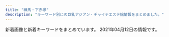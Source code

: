 ```yaml
---
title: "練馬・下赤塚"
description: "キーワード別にの巨乳アジアン・チャイナエステ嬢情報をまとめました。"
---
```


新着画像と新着キーワードをまとめています。
2021年04月12日の情報です。

<DmmAffiliateIns />
<KeywordTable
  shops={
    [
    {
        "url": "http://www.hi-msg.com/dansin/",
        "img_links": [
            "http://www.hi-msg.com/dansin/images/p-8.jpg",
            "http://www.hi-msg.com/dansin/images/p-7.jpg",
            "http://www.hi-msg.com/dansin/images/p-9-1.jpg",
            "http://www.hi-msg.com/dansin/images/p-6-1.jpg",
            "http://www.hi-msg.com/dansin/images/p-5-1.jpg",
            "http://www.hi-msg.com/dansin/images/s_info.jpg",
            "http://www.hi-msg.com/dansin/images/p-2.jpg",
            "http://www.hi-msg.com/dansin/images/s_pick.jpg",
            "http://www.hi-msg.com/dansin/images/p-5.jpg",
            "http://www.hi-msg.com/dansin/images/mobile.jpg",
            "http://www.hi-msg.com/dansin/images/top.jpg",
            "http://www.hi-msg.com/dansin/images/p-6.jpg",
            "http://www.hi-msg.com/dansin/images/s_face.jpg",
            "http://www.hi-msg.com/dansin/images/p-2-1.jpg",
            "http://www.hi-msg.com/dansin/images/s_news.jpg",
            "http://www.hi-msg.com/dansin/images/1.jpg",
            "http://www.hi-msg.com/dansin/images/end1.jpg",
            "http://www.hi-msg.com/dansin/images/top1.jpg",
            "http://www.hi-msg.com/dansin/images/p-9.jpg",
            "http://www.hi-msg.com/dansin/images/nav.jpg"
        ],
        "keywords": {},
        "station": "\u3068\u304d\u308f\u53f0\u99c5\u5357\u53e3",
        "name": "\u6696\u5fc3"
    },
    {
        "img_links": [],
        "station": "\u7df4\u99ac\u99c5\u897f\u53e3",
        "keywords": {},
        "name": "\u3064\u307c\u307f",
        "url": "https://salasa.tokyo/"
    },
    {
        "station": "\u7df4\u99ac\u99c5\u897f\u53e3",
        "url": "http://www.bishoujo.relaxmens.com/",
        "keywords": {},
        "name": "\u7f8e\u5c11\u5973\u5b66\u5712",
        "img_links": [
            "http://www.bishoujo.relaxmens.com/images/osusume01.png",
            "http://www.bishoujo.relaxmens.com/files/007.jpg",
            "http://www.bishoujo.relaxmens.com/images/nav-002.png",
            "http://www.bishoujo.relaxmens.com/images/nav-003.png",
            "http://www.bishoujo.relaxmens.com/files/004.jpg",
            "http://www.bishoujo.relaxmens.com/images/nav-005.png",
            "http://www.bishoujo.relaxmens.com/images/nav-006.png",
            "http://www.bishoujo.relaxmens.com/photo_news/upimg/69006605d742b90036_0.jpg",
            "http://www.bishoujo.relaxmens.com/photo_news/upimg/69006605d742b90036_2.jpg",
            "http://www.bishoujo.relaxmens.com/images/top003.png",
            "http://www.bishoujo.relaxmens.com/files/008.jpg",
            "http://www.bishoujo.relaxmens.com/files/006.jpg",
            "http://www.bishoujo.relaxmens.com/images/top01.png",
            "http://www.bishoujo.relaxmens.com/images/nav-004.png",
            "http://www.bishoujo.relaxmens.com/photo_news/upimg/69006605d742b90036_1.jpg",
            "http://www.bishoujo.relaxmens.com/images/nav-001.png",
            "http://www.bishoujo.relaxmens.com/images/tel.png",
            "http://www.bishoujo.relaxmens.com/images/top02-left.png"
        ]
    },
    {
        "img_links": [],
        "name": "\u59eb",
        "keywords": {},
        "station": "\u6210\u5897\u99c5",
        "url": "http://anzu.abnavi.info/"
    },
    {
        "name": "\u6e29",
        "url": "http://tenpo2.iest.info/",
        "img_links": [],
        "keywords": {},
        "station": "\u4e0a\u677f\u6a4b\u99c5\u5317\u53e3"
    },
    {
        "url": "http://www.seoul.esjp.info/",
        "name": "\u7652\u3057\u306e\u90e8\u5c4b",
        "station": "\u7df4\u99ac\u99c5\u897f\u53e3",
        "img_links": [
            "http://www.seoul.esjp.info/files/004.jpg",
            "http://www.seoul.esjp.info/files/008.jpg",
            "http://www.seoul.esjp.info/img/nav-004.png",
            "http://www.seoul.esjp.info/img/head.png",
            "http://www.seoul.esjp.info/files/006.jpg",
            "http://www.seoul.esjp.info/files/015.jpg",
            "http://www.seoul.esjp.info/img/change-004.png",
            "http://www.seoul.esjp.info/img/main-top03.png",
            "http://www.seoul.esjp.info/img/nav-002.png",
            "http://www.seoul.esjp.info/img/change-001.png",
            "http://www.seoul.esjp.info/files/010.jpg",
            "http://www.seoul.esjp.info/img/change-002.png",
            "http://www.seoul.esjp.info/img/nav-003.png",
            "http://www.seoul.esjp.info/files/012.jpg",
            "http://www.seoul.esjp.info/files/007.jpg",
            "http://www.seoul.esjp.info/img/nav-005.png",
            "http://www.seoul.esjp.info/img/nav-001.png",
            "http://www.seoul.esjp.info/img/change-006.png",
            "http://www.seoul.esjp.info/img/main-top01.png",
            "http://www.seoul.esjp.info/files/003.jpg",
            "http://www.seoul.esjp.info/img/foot.png",
            "http://www.seoul.esjp.info/img/recuit.png",
            "http://www.seoul.esjp.info/files/011.jpg",
            "http://www.seoul.esjp.info/files/013.jpg",
            "http://www.seoul.esjp.info/img/change-005.png",
            "http://www.seoul.esjp.info/img/change-003.png",
            "http://www.seoul.esjp.info/files/001.jpg",
            "http://www.seoul.esjp.info/img/nav-006.png",
            "http://www.seoul.esjp.info/files/005.jpg"
        ],
        "keywords": {
            "86": 3,
            "87": 1,
            "D": 4
        }
    },
    {
        "name": "\u61a9",
        "url": "http://c-ikoi.work/",
        "keywords": {},
        "img_links": [
            "http://c-ikoi.work/images/4.jpg",
            "http://c-ikoi.work/images/int3.png",
            "http://c-ikoi.work/images/1.jpg",
            "http://c-ikoi.work/images/int1.png",
            "http://c-ikoi.work/img/yuki1.jpg",
            "http://c-ikoi.work/images/mobile.jpg",
            "http://c-ikoi.work/images/3.jpg",
            "http://c-ikoi.work/img/aoi1.jpg",
            "http://c-ikoi.work/img/moe1.jpg",
            "http://c-ikoi.work/images/news.jpg",
            "http://c-ikoi.work/images/concept.jpg",
            "http://c-ikoi.work/img/rina1.jpg",
            "http://c-ikoi.work/images/line.png",
            "http://c-ikoi.work/images/rec1.png",
            "http://c-ikoi.work/images/int2.png",
            "http://c-ikoi.work/images/interior_t.jpg",
            "http://c-ikoi.work/images/sys1.jpg",
            "http://c-ikoi.work/images/tel.jpg",
            "http://c-ikoi.work/images/sys2.jpg",
            "http://c-ikoi.work/images/2.jpg",
            "http://c-ikoi.work/images/head.jpg",
            "http://c-ikoi.work/images/rec2.png",
            "http://c-ikoi.work/images/sys3.png",
            "http://c-ikoi.work/images/staff_t.jpg"
        ],
        "station": "\u5927\u5c71\u99c5\u5357\u53e3"
    },
    {
        "station": "\u6210\u5897\u99c5\u5357\u53e3",
        "img_links": [
            "http://oasis.akasuri.xyz/images/c-photo.png",
            "http://oasis.akasuri.xyz/images/bar-staff.png",
            "http://oasis.akasuri.xyz/images/b-tel.png",
            "http://oasis.akasuri.xyz/images/fotter.png",
            "http://oasis.akasuri.xyz/images/c-top.png",
            "http://oasis.akasuri.xyz/staff/s2.jpg",
            "http://oasis.akasuri.xyz/staff/s1.jpg",
            "http://oasis.akasuri.xyz/images/c-staff.png",
            "http://oasis.akasuri.xyz/staff/s3.jpg",
            "http://oasis.akasuri.xyz/images/bar-photo.png"
        ],
        "keywords": {},
        "name": "\u30aa\u30a2\u30b7\u30b9",
        "url": "http://oasis.akasuri.xyz/"
    },
    {
        "img_links": [],
        "station": "\u6210\u5897\u99c5",
        "keywords": {},
        "url": "http://evergrace.tyo.cm/",
        "name": "\u30b8\u30e3\u30b9\u30df\u30f3"
    },
    {
        "name": "\u8776",
        "keywords": {},
        "station": "\u4e0a\u677f\u6a4b\u99c5\u5317\u53e3",
        "img_links": [
            "http://www.relaxes.info/images/ttl_qj.png",
            "http://www.relaxes.info/up/uploads/2017071800271212.jpg",
            "http://www.relaxes.info/images/ttl_staff.png",
            "http://www.relaxes.info/images/t1.png",
            "http://www.relaxes.info/images/rec.png",
            "http://www.relaxes.info/images/s1.png",
            "http://www.relaxes.info/images/price.jpg",
            "http://www.relaxes.info/images/t2.png",
            "http://www.relaxes.info/images/ttl_price.png",
            "http://www.relaxes.info/images/header_bg.png",
            "http://www.relaxes.info/up/uploads/20180315212810me.jpg",
            "http://www.relaxes.info/images/info.jpg",
            "http://www.relaxes.info/up/uploads/20210313172020j.jpg"
        ],
        "url": "http://www.relaxes.info/"
    },
    {
        "name": "\u30b9\u30a6\u30a3\u30fc\u30c8",
        "url": "http://www.es-yas.click/",
        "img_links": [
            "http://www.es-yas.click/images/sirase.jpg",
            "http://www.es-yas.click/images/sys1.png",
            "http://www.es-yas.click/images/mobile.jpg",
            "http://www.es-yas.click/images/head.jpg",
            "http://www.es-yas.click/img/sayuri1.jpg",
            "http://www.es-yas.click/images/info.png",
            "http://www.es-yas.click/images/s1.png",
            "http://www.es-yas.click/img/mari1.jpg",
            "http://www.es-yas.click/images/tel.jpg",
            "http://www.es-yas.click/images/interior_t.jpg",
            "http://www.es-yas.click/images/sys2.png",
            "http://www.es-yas.click/images/news.jpg",
            "http://www.es-yas.click/images/2.jpg",
            "http://www.es-yas.click/images/newface.png",
            "http://www.es-yas.click/images/int2.png",
            "http://www.es-yas.click/images/int1.png",
            "http://www.es-yas.click/images/1.jpg",
            "http://www.es-yas.click/images/3.jpg",
            "http://www.es-yas.click/img/riri1.jpg",
            "http://www.es-yas.click/images/staff_t.jpg",
            "http://www.es-yas.click/images/ac1.png"
        ],
        "keywords": {},
        "station": "\u4e2d\u6751\u6a4b\u99c5\u5357\u53e3"
    },
    {
        "station": "\u6210\u5897\u99c54\u756a\u51fa\u53e3",
        "url": "http://www.akai-hana.esjp.info/",
        "name": "\u8d64\u3044\u82b1",
        "img_links": [
            "http://www.akai-hana.esjp.info/img/info.jpg",
            "http://www.akai-hana.esjp.info/img/info/r3.jpg",
            "http://www.akai-hana.esjp.info/img/goback.jpg",
            "http://www.akai-hana.esjp.info/img/info/r9.jpg",
            "http://www.akai-hana.esjp.info/img/info/r2.jpg",
            "http://www.akai-hana.esjp.info/files/004.jpg",
            "http://www.akai-hana.esjp.info/files/003.jpg",
            "http://www.akai-hana.esjp.info/img/slider/1.jpg",
            "http://www.akai-hana.esjp.info/img/ttl_info.png",
            "http://www.akai-hana.esjp.info/files/006.jpg",
            "http://www.akai-hana.esjp.info/files/001.jpg",
            "http://www.akai-hana.esjp.info/img/ttl_news.png",
            "http://www.akai-hana.esjp.info/img/info/r6.jpg",
            "http://www.akai-hana.esjp.info/img/imasia_7981159_M.jpg",
            "http://www.akai-hana.esjp.info/img/btn_side_mobile.jpg",
            "http://www.akai-hana.esjp.info/img/tel.png",
            "http://www.akai-hana.esjp.info/img/pixta_5216568_M.jpg",
            "http://www.akai-hana.esjp.info/img/info/r5.jpg",
            "http://www.akai-hana.esjp.info/img/info/r4.jpg",
            "http://www.akai-hana.esjp.info/img/pickup.jpg",
            "http://www.akai-hana.esjp.info/files/002.jpg",
            "http://www.akai-hana.esjp.info/img/slider/2.jpg",
            "http://www.akai-hana.esjp.info/img/btn_blog.jpg",
            "http://www.akai-hana.esjp.info/img/info/r1.jpg",
            "http://www.akai-hana.esjp.info/img/info/r7.jpg",
            "http://www.akai-hana.esjp.info/img/pixta_5458114_M.jpg",
            "http://www.akai-hana.esjp.info/files/005.jpg",
            "http://www.akai-hana.esjp.info/files/007.jpg",
            "http://www.akai-hana.esjp.info/img/info/r8.jpg"
        ],
        "keywords": {
            "85": 2,
            "82": 2,
            "D": 10,
            "88": 4,
            "C": 19,
            "87": 6
        }
    },
    {
        "keywords": {},
        "url": "http://es-nerima.biz/",
        "station": "\u7df4\u99ac\u99c5\u5317\u53e3",
        "name": "\u3046\u3089\u3089",
        "img_links": [
            "http://es-nerima.biz/wp-content/themes/template-salon2/images/gallery1.jpg",
            "http://es-nerima.biz/wp-content/uploads/2016/10/g5.jpg",
            "http://es-nerima.biz/wp-content/uploads/2016/10/gallery8.jpg",
            "http://es-nerima.biz/wp-content/uploads/2016/10/gallery6.jpg",
            "http://es-nerima.biz/wp-content/uploads/2016/10/mika-250x330.jpg",
            "http://es-nerima.biz/wp-content/themes/template-salon2/images/gallery2.jpg",
            "http://es-nerima.biz/wp-content/themes/template-salon2/images/newface-ttl.png",
            "http://es-nerima.biz/wp-content/themes/template-salon2/images/gallery3.jpg",
            "http://es-nerima.biz/wp-content/themes/template-salon2/images/pickup-ttl.png",
            "http://es-nerima.biz/wp-content/themes/template-salon2/images/gallery-ttl.png",
            "http://es-nerima.biz/wp-content/uploads/2016/10/g1-250x330.jpg",
            "http://es-nerima.biz/wp-content/uploads/2016/10/eri.jpg",
            "http://es-nerima.biz/wp-content/uploads/2016/10/mika.jpg",
            "http://es-nerima.biz/wp-content/uploads/2016/10/g1.jpg",
            "http://es-nerima.biz/wp-content/themes/template-salon2/images/gallery4.jpg",
            "http://es-nerima.biz/wp-content/uploads/2016/10/gallery7.jpg",
            "http://es-nerima.biz/wp-content/themes/template-salon2/images/camp-bnr.jpg",
            "http://es-nerima.biz/wp-content/uploads/2016/10/gallery2.jpg",
            "http://es-nerima.biz/wp-content/themes/template-salon2/images/massage-de_88_31.jpg",
            "http://es-nerima.biz/wp-content/uploads/2016/10/g6.jpg",
            "http://es-nerima.biz/wp-content/uploads/2016/10/gallery8-600x600.jpg",
            "http://es-nerima.biz/wp-content/uploads/2016/10/g4-250x330.jpg",
            "http://es-nerima.biz/wp-content/uploads/2016/10/g6-250x330.jpg",
            "http://es-nerima.biz/wp-content/uploads/2016/10/g5-250x330.jpg",
            "http://es-nerima.biz/wp-content/uploads/2016/10/eri-250x330.jpg",
            "http://es-nerima.biz/wp-content/uploads/2016/10/gallery1.jpg",
            "http://es-nerima.biz/wp-content/uploads/2016/10/gallery3.jpg",
            "http://es-nerima.biz/wp-content/uploads/2016/10/gallery5.jpg",
            "http://es-nerima.biz/wp-content/uploads/2016/10/girl-1.jpg",
            "http://cdn.dino-es.com/images/logo/88x31DinoEs.png",
            "http://es-nerima.biz/wp-content/themes/template-salon2/images/tel.png",
            "http://es-nerima.biz/wp-content/uploads/2016/10/g3-250x330.jpg",
            "http://es-nerima.biz/wp-content/uploads/2016/10/g3.jpg",
            "http://es-nerima.biz/wp-content/themes/template-salon2/images/slider1.jpg",
            "http://es-nerima.biz/wp-content/themes/template-salon2/images/pickup-frame.png",
            "http://es-nerima.biz/wp-content/uploads/2016/10/camp-bnr.jpg",
            "http://es-nerima.biz/wp-content/uploads/2016/10/girl-1-250x330.jpg",
            "http://es-nerima.biz/wp-content/themes/template-salon2/images/magazine.jpg",
            "http://es-nerima.biz/wp-content/themes/template-salon2/images/news-ttl.png"
        ]
    },
    {
        "url": "http://binrou.net/",
        "station": "\u7df4\u99ac\u99c5\u897f\u53e3",
        "keywords": {
            "E": 6,
            "D": 2,
            "C": 17,
            "F": 1,
            "89": 1,
            "88": 1,
            "86": 4,
            "87": 4
        },
        "img_links": [
            "http://binrou.net/img/fla.jpg",
            "http://binrou.net/i/img/sta115.jpg",
            "http://binrou.net/img/st116.jpg",
            "http://binrou.net/img/st111.jpg",
            "http://binrou.net/img/sta109.jpg",
            "http://binrou.net/img/st118.jpg",
            "http://binrou.net/i/img/sta88.jpg",
            "http://binrou.net/i/img/sta112.jpg",
            "http://binrou.net/img/mo.png",
            "http://binrou.net/img/s119.jpg",
            "http://binrou.net/i/img/r4.jpg",
            "http://binrou.net/img/st117.jpg",
            "http://binrou.net/i/img/sta109.jpg",
            "http://binrou.net/i/img/sta98.jpg",
            "http://binrou.net/i/img/sta104.jpg",
            "http://binrou.net/img/st115.jpg",
            "http://binrou.net/img/acc.jpg",
            "http://binrou.net/img/pickup20.jpg",
            "http://binrou.net/img/s114.jpg",
            "http://binrou.net/img/sta111.jpg",
            "http://binrou.net/i/img/st118.jpg",
            "http://binrou.net/img/s111.jpg",
            "http://binrou.net/i/img/sta119.jpg",
            "http://binrou.net/i/img/sta100.jpg",
            "http://binrou.net/img/sta114.jpg",
            "http://binrou.net/i/img/sta89.jpg",
            "http://binrou.net/img/sta117.jpg",
            "http://binrou.net/i/img/acc.jpg",
            "http://binrou.net/i/img/sta97.jpg",
            "http://binrou.net/img/st109.jpg",
            "http://binrou.net/i/img/sta92.jpg",
            "http://binrou.net/i/img/r2.jpg",
            "http://binrou.net/img/sta118.jpg",
            "http://binrou.net/i/img/sta111.jpg",
            "http://binrou.net/i/img/sta94.jpg",
            "http://binrou.net/img/s118.jpg",
            "http://binrou.net/img/s117.jpg",
            "http://binrou.net/i/img/sta116.jpg",
            "http://binrou.net/img/s115.jpg",
            "http://binrou.net/i/img/r1.jpg",
            "http://binrou.net/i/img/sta114.jpg",
            "http://binrou.net/i/img/sta117.jpg",
            "http://binrou.net/img/s116.jpg",
            "http://binrou.net/i/img/sta105.jpg",
            "http://binrou.net/i/img/sta108.jpg",
            "http://binrou.net/img/st114.jpg",
            "http://binrou.net/img/botton.jpg",
            "http://binrou.net/img/sta116.jpg",
            "http://binrou.net/img/sta115.jpg",
            "http://binrou.net/img/st112.jpg",
            "http://binrou.net/img/s112.jpg",
            "http://binrou.net/i/img/sta80.jpg",
            "http://binrou.net/img/sta112.jpg",
            "http://binrou.net/img/st119.jpg",
            "http://binrou.net/i/img/r3.jpg",
            "http://binrou.net/img/sta119.jpg",
            "http://binrou.net/i/img/sta118.jpg"
        ],
        "name": "\u30ad\u30e9\u30ad\u30e9"
    },
    {
        "station": "\u7df4\u99ac\u99c5\u5357\u53e3",
        "keywords": {
            "C": 7
        },
        "url": "http://himawari.est-u.com/",
        "img_links": [
            "http://himawari.est-u.com/images/index_08.jpg",
            "http://himawari.est-u.com/images/therpist.jpg",
            "http://himawari.est-u.com/staff/umi.jpg",
            "http://himawari.est-u.com/staff/izumi.jpg",
            "http://himawari.est-u.com/staff/asuka.jpg",
            "http://himawari.est-u.com/images/a1.jpg",
            "http://himawari.est-u.com/images/a2.jpg",
            "http://himawari.est-u.com/staff/yuki.jpg",
            "http://himawari.est-u.com/images/down.jpg",
            "http://himawari.est-u.com/staff/aiko.jpg",
            "http://himawari.est-u.com/images/index_04.jpg",
            "http://himawari.est-u.com/staff/sakura.jpg",
            "http://himawari.est-u.com/staff/nami.jpg",
            "http://himawari.est-u.com/images/index_02.jpg",
            "http://himawari.est-u.com/images/index2_08.jpg",
            "http://himawari.est-u.com/images/index_10.jpg"
        ],
        "name": "\u3072\u307e\u308f\u308a"
    },
    {
        "url": "http://nymphe-est.biz/",
        "img_links": [
            "http://nymphe-est.biz/images/m6.png",
            "http://nymphe-est.biz/images/stat.jpg",
            "http://nymphe-est.biz/images/stal.jpg",
            "http://nymphe-est.biz/images/tit3.jpg",
            "http://nymphe-est.biz/images/bur.jpg",
            "http://nymphe-est.biz/images/cg02.jpg",
            "http://nymphe-est.biz/images/m5.png",
            "http://nymphe-est.biz/images/tit2.jpg",
            "http://nymphe-est.biz/images/cg01.jpg",
            "http://nymphe-est.biz/images/m1.png",
            "http://nymphe-est.biz/images/m3.png",
            "http://nymphe-est.biz/images/tit5.jpg",
            "http://nymphe-est.biz/images/tm.jpg",
            "http://nymphe-est.biz/images/no.png",
            "http://nymphe-est.biz/images/m4.png",
            "http://nymphe-est.biz/images/m2.png",
            "http://nymphe-est.biz/images/spt.png",
            "http://nymphe-est.biz/images/cg03.jpg",
            "http://nymphe-est.biz/images/accl.jpg",
            "http://nymphe-est.biz/images/tit4.jpg",
            "http://nymphe-est.biz/images/fla.jpg",
            "http://nymphe-est.biz/images/top.png",
            "http://nymphe-est.biz/images/tit6.jpg",
            "http://nymphe-est.biz/images/bul.jpg"
        ],
        "station": "\u6771\u6b66\u7df4\u99ac\u99c5\u5317\u53e3",
        "name": "\u59eb\u306e\u3086\u3073\u3055\u304d",
        "keywords": {
            "E": 1,
            "D": 2
        }
    },
    {
        "img_links": [
            "http://pakira-massage.work/img/s2.jpg",
            "http://pakira-massage.work/img/nos.jpg",
            "http://pakira-massage.work/img/campian.jpg",
            "http://pakira-massage.work/i/img/r2.jpg",
            "http://pakira-massage.work/i/img/r5.jpg",
            "http://pakira-massage.work/i/img/r3.jpg",
            "http://pakira-massage.work/img/botton.jpg",
            "http://pakira-massage.work/i/img/sta2.jpg",
            "http://pakira-massage.work/i/img/r6.jpg",
            "http://pakira-massage.work/img/s1.jpg",
            "http://pakira-massage.work/img/head.jpg",
            "http://pakira-massage.work/img/st2.jpg",
            "http://pakira-massage.work/img/sta1.jpg",
            "http://pakira-massage.work/img/mobile-1.png",
            "http://pakira-massage.work/img/sta2.jpg",
            "http://pakira-massage.work/i/img/sta1.jpg",
            "http://pakira-massage.work/img/st1.jpg",
            "http://pakira-massage.work/i/img/r4.jpg",
            "http://pakira-massage.work/i/img/st1.jpg",
            "http://pakira-massage.work/i/img/r1.jpg"
        ],
        "name": "\u30d1\u30ad\u30e9",
        "station": "\u8981\u753a\u99c55\u756a\u51fa\u53e3",
        "keywords": {
            "85": 2,
            "87": 1,
            "E": 1,
            "C": 11
        },
        "url": "http://pakira-massage.work/"
    },
    {
        "station": "\u77f3\u795e\u4e95\u516c\u5712\u99c5\u5357\u53e3",
        "name": "AROMA PLAZA \u30a2\u30ed\u30de\u30d7\u30e9\u30b6",
        "url": "http://aroma-p.info/",
        "img_links": [],
        "keywords": {}
    },
    {
        "keywords": {},
        "name": "\u7d05\u6708",
        "img_links": [
            "http://www.es-kou.link/images/interior_t.jpg",
            "http://www.es-kou.link/images/sys2.jpg",
            "http://www.es-kou.link/images/mobile.jpg",
            "http://www.es-kou.link/images/news.jpg",
            "http://www.es-kou.link/images/3.jpg",
            "http://www.es-kou.link/images/head.jpg",
            "http://www.es-kou.link/images/b1.jpg",
            "http://www.es-kou.link/img/nana1.jpg",
            "http://www.es-kou.link/images/sys3.png",
            "http://www.es-kou.link/images/int2.png",
            "http://www.es-kou.link/images/1.jpg",
            "http://www.es-kou.link/images/b2.jpg",
            "http://www.es-kou.link/images/s1.png",
            "http://www.es-kou.link/images/info.png",
            "http://www.es-kou.link/img/mimi1.jpg",
            "http://www.es-kou.link/images/2.jpg",
            "http://www.es-kou.link/images/staff_t.jpg",
            "http://www.es-kou.link/images/sys1.jpg",
            "http://www.es-kou.link/img/satomi1.jpg",
            "http://www.es-kou.link/images/int1.png"
        ],
        "station": "\u4e0b\u8d64\u585a\u99c5\u5317\u53e3",
        "url": "http://www.es-kou.link/"
    },
    {
        "keywords": {
            "87": 10,
            "86": 20,
            "88": 20,
            "85": 30,
            "D": 60,
            "E": 50
        },
        "station": "\u685c\u53f0\u99c5\u5317\u53e3",
        "name": "\u30de\u30fc\u30ac\u30ec\u30c3\u30c8",
        "url": "http://margaret.ests.jp/",
        "img_links": [
            "http://margaret.ests.jp/photos/sites/29/2020/04/202004102157462.jpeg",
            "http://margaret.ests.jp/photos/sites/29/2020/05/202005281752578.jpg",
            "http://margaret.ests.jp/images/service4.jpg",
            "http://margaret.ests.jp/images/s_pick.jpg",
            "http://margaret.ests.jp/photos/sites/29/2020/04/2020041014190824.jpg",
            "http://margaret.ests.jp/photos/sites/29/2021/01/2021011511194654.jpg",
            "http://margaret.ests.jp/images/room4.jpg",
            "http://margaret.ests.jp/images/s_staff.png",
            "http://margaret.ests.jp/images/service2.jpg",
            "http://margaret.ests.jp/images/room3.jpg",
            "http://margaret.ests.jp/photos/sites/29/2020/06/2020062814010219.jpeg",
            "http://margaret.ests.jp/photos/sites/29/2020/04/202004081414540.jpg",
            "http://margaret.ests.jp/images/info.jpg",
            "http://margaret.ests.jp/images/room2.jpg",
            "http://margaret.ests.jp/photos/sites/29/2020/08/2020082222274080.jpeg",
            "http://margaret.ests.jp/images/service1.jpg",
            "http://margaret.ests.jp/photos/sites/29/2020/06/202006301829174.jpeg",
            "http://margaret.ests.jp/images/top.jpg",
            "http://margaret.ests.jp/photos/sites/29/2020/04/2020040205541033.jpg",
            "http://margaret.ests.jp/photos/sites/29/2020/03/2020032709162529.jpg",
            "http://margaret.ests.jp/photos/sites/29/2020/08/2020080615352994.jpeg",
            "http://margaret.ests.jp/images/s_service.png",
            "http://margaret.ests.jp/images/s_news.jpg",
            "http://margaret.ests.jp/images/mobile.jpg",
            "http://margaret.ests.jp/images/service3.jpg",
            "http://margaret.ests.jp/images/room1.jpg"
        ]
    },
    {
        "station": "\u7df4\u99ac\u99c5\u897f\u53e3",
        "url": "http://ginzaangel.esnavi.work/",
        "img_links": [
            "http://ginzaangel.esnavi.work/2/uploadimg/1615989115.jpeg",
            "http://ginzaangel.esnavi.work/int1.png",
            "http://ginzaangel.esnavi.work/sys1.jpg",
            "http://ginzaangel.esnavi.work/head.jpg",
            "http://ginzaangel.esnavi.work/s1.png",
            "http://ginzaangel.esnavi.work/2/uploadimg/1595657062.jpeg",
            "http://ginzaangel.esnavi.work/sys2.jpg",
            "http://ginzaangel.esnavi.work/staff_t.jpg",
            "http://ginzaangel.esnavi.work/2/uploadimg/1615988934.jpeg",
            "http://ginzaangel.esnavi.work/2/uploadimg/1615988408.jpeg",
            "http://ginzaangel.esnavi.work/news.jpg",
            "http://ginzaangel.esnavi.work/2/uploadimg/1601829474.jpeg",
            "http://ginzaangel.esnavi.work/2/uploadimg/1615989033.jpeg"
        ],
        "keywords": {
            "89": 1,
            "88": 2,
            "90": 3
        },
        "name": "\u7df4\u99ac\u306e\u5929\u4f7f"
    },
    {
        "keywords": {},
        "img_links": [
            "http://rose.este.work/totop.png",
            "http://rose.este.work/unnamed.png",
            "http://rose.este.work/index-25.htm.jpg",
            "http://rose.este.work/r3.jpg",
            "http://rose.este.work/index-24.htm.jpg",
            "http://rose.este.work/r4.jpg",
            "http://rose.este.work/r5.jpg",
            "http://rose.este.work/index-1.htm.jpg",
            "http://rose.este.work/index-26.htm.jpg",
            "http://rose.este.work/resize_1500-450.jpg",
            "http://rose.este.work/re.jpg",
            "http://rose.este.work/r1.jpg",
            "http://rose.este.work/sys1.png",
            "http://rose.este.work/resize_250.png"
        ],
        "url": "http://rose.este.work/",
        "station": "\u6c5f\u53e4\u7530\u99c5\u5357\u53e3",
        "name": "\u512a\u30fb\u7f8e"
    },
    {
        "img_links": [
            "http://www.sugatabi.mesthe.com/images/shop/shop04.jpg",
            "http://www.sugatabi.mesthe.com/files/002-02.jpg",
            "http://www.sugatabi.mesthe.com/images/shop/shop01.jpg",
            "http://www.sugatabi.mesthe.com/images/link_line.png",
            "http://www.sugatabi.mesthe.com/files/004-02.jpg",
            "http://www.sugatabi.mesthe.com/images/bj3.png",
            "http://www.sugatabi.mesthe.com/files/002.jpg",
            "http://www.sugatabi.mesthe.com/images/top_sche.png",
            "http://www.sugatabi.mesthe.com/files/004.jpg",
            "http://www.sugatabi.mesthe.com/images/girl-z2.jpg",
            "http://www.sugatabi.mesthe.com/images/shop/shop02.jpg",
            "http://www.sugatabi.mesthe.com/images/shop/shop03.jpg",
            "http://www.sugatabi.mesthe.com/files/010-02.jpg",
            "http://www.sugatabi.mesthe.com/images/girl-z1.jpg",
            "http://www.sugatabi.mesthe.com/files/009.jpg",
            "http://www.sugatabi.mesthe.com/files/005.jpg",
            "http://www.sugatabi.mesthe.com/files/005-02.jpg",
            "http://www.sugatabi.mesthe.com/files/003-02.jpg",
            "http://www.sugatabi.mesthe.com/files/001-02.jpg",
            "http://www.sugatabi.mesthe.com/images/mobile.jpg",
            "http://www.sugatabi.mesthe.com/files/008.jpg",
            "http://www.sugatabi.mesthe.com/files/010.jpg",
            "http://www.sugatabi.mesthe.com/files/008-02.jpg",
            "http://www.sugatabi.mesthe.com/images/staff_line.png",
            "http://www.sugatabi.mesthe.com/files/006-02.jpg",
            "http://www.sugatabi.mesthe.com/files/003.jpg",
            "http://www.sugatabi.mesthe.com/images/top.jpg",
            "http://www.sugatabi.mesthe.com/files/001.jpg",
            "http://www.sugatabi.mesthe.com/files/009-02.jpg",
            "http://www.sugatabi.mesthe.com/files/006.jpg"
        ],
        "name": "\u59ff\u7f8e",
        "station": "\u3068\u304d\u308f\u53f0\u99c5\u5357\u53e3",
        "keywords": {
            "85": 1,
            "87": 4,
            "D": 7,
            "86": 3,
            "84": 1,
            "C": 2
        },
        "url": "http://www.sugatabi.mesthe.com/"
    },
    {
        "url": "http://sh-dafei.work/",
        "station": "\u7df4\u99ac\u99c5\u897f\u53e3",
        "img_links": [
            "http://sh-dafei.work/uploads/210326/1-210326140613257.jpg",
            "http://sh-dafei.work/uploads/181206/1-1Q2061253211D.jpg",
            "http://sh-dafei.work/uploads/190924/1-1Z924151334121.jpg",
            "http://sh-dafei.work/templets/default/pc/picture/s_news.png",
            "http://sh-dafei.work/uploads/171031/1-1G0311G505933.jpg",
            "http://sh-dafei.work/uploads/181206/1-1Q206125154224.jpg",
            "http://sh-dafei.work/uploads/allimg/180612/1-1P612160305350.jpg",
            "http://sh-dafei.work/uploads/171031/1-1G0311G344914.jpg",
            "http://sh-dafei.work/uploads/180612/1-1P6121601061c.jpg",
            "http://sh-dafei.work/uploads/190301/1-1Z30116320A41.jpg",
            "http://sh-dafei.work/uploads/190809/1-1ZP9125I01S.jpg",
            "http://sh-dafei.work/uploads/190130/1-1Z130162635508.jpg",
            "http://sh-dafei.work/uploads/181207/1-1Q20G40K63R.jpg",
            "http://sh-dafei.work/uploads/171031/1-1G0311G556445.jpg",
            "http://sh-dafei.work/uploads/200612/1-200612154534W8.jpg",
            "http://sh-dafei.work/uploads/180227/1-1P22G40S5448.jpg",
            "http://sh-dafei.work/uploads/171031/1-1G0311G531445.jpg",
            "http://sh-dafei.work/uploads/201002/1-201002144Z11V.jpg",
            "http://sh-dafei.work/uploads/181214/1-1Q214154222511.jpg",
            "http://sh-dafei.work/templets/default/pc/picture/staffs.png",
            "http://sh-dafei.work/templets/default/pc/picture/end1.jpg",
            "http://sh-dafei.work/uploads/171031/1-1G0311G4095M.jpg",
            "http://sh-dafei.work/templets/default/pc/picture/face.png",
            "http://sh-dafei.work/uploads/190329/1-1Z329151011c7.jpg",
            "http://sh-dafei.work/uploads/181206/1-1Q2061250494E.jpg",
            "http://sh-dafei.work/uploads/181207/1-1Q20G35320X0.png",
            "http://sh-dafei.work/uploads/180612/1-1P612160029349.jpg",
            "http://sh-dafei.work/uploads/181206/1-1Q2061249563O.jpg",
            "http://sh-dafei.work/uploads/210219/1-210219105500300.jpg",
            "http://sh-dafei.work/uploads/201113/1-20111314213cQ.jpg",
            "http://sh-dafei.work/uploads/191115/1-191115132040J2.jpg",
            "http://sh-dafei.work/uploads/200117/1-20011G614144B.jpg",
            "http://sh-dafei.work/templets/default/pc/picture/s_pick.png",
            "http://sh-dafei.work/templets/default/pc/picture/s_staff.png"
        ],
        "keywords": {},
        "name": "\u5927\u5983"
    },
    {
        "url": "http://www.nerima-rose.com/",
        "name": "ROSE",
        "img_links": [
            "http://www.nerima-rose.com/images/staff/16/aya2.jpg",
            "http://www.nerima-rose.com/images/index-rosa_04.jpg",
            "http://www.nerima-rose.com/images/rosa-pindao_09.jpg",
            "http://www.nerima-rose.com/images/index-rosa_02.jpg",
            "http://www.nerima-rose.com/images/aroma/r2.jpg",
            "http://www.nerima-rose.com/images/sys3.jpg",
            "http://www.nerima-rose.com/images/images/sys2018_03.jpg",
            "http://www.nerima-rose.com/images/staff/16/kaori2.jpg",
            "http://www.nerima-rose.com/images/nav/nav-rec.jpg",
            "http://www.nerima-rose.com/images/index-rosa_09.jpg",
            "http://www.nerima-rose.com/images/shop/11.jpg",
            "http://www.nerima-rose.com/images/shop/3/sh1.jpg",
            "http://www.nerima-rose.com/images/shop/4/s1.jpg",
            "http://www.nerima-rose.com/images/images/sys2018_06.jpg",
            "http://www.nerima-rose.com/images/staff/17/riri.jpg",
            "http://www.nerima-rose.com/images/rosa-pindao_07.jpg",
            "http://www.nerima-rose.com/images/staff/17/2/kina.jpg",
            "http://www.nerima-rose.com/images/aroma/r3.jpg",
            "http://www.nerima-rose.com/images/staff/16/misaki2.jpg",
            "http://www.nerima-rose.com/images/rosa-sys_04.jpg",
            "http://www.nerima-rose.com/cgi-bin/topics/img/16-1.jpg",
            "http://www.nerima-rose.com/images/staff/17/2/ena.jpg",
            "http://www.nerima-rose.com/images/aroma/r1.jpg",
            "http://www.nerima-rose.com/images/shop/h1.jpg",
            "http://www.nerima-rose.com/images/nav/nav-acc.jpg",
            "http://www.nerima-rose.com/images/staff/17/2/nana.png",
            "http://www.nerima-rose.com/images/rosa-sys_09a.jpg"
        ],
        "keywords": {
            "C": 8
        },
        "station": "\u7df4\u99ac\u99c5\u5357\u53e3"
    },
    {
        "keywords": {
            "C": 7
        },
        "name": "\u6708\u306e\u604b",
        "img_links": [
            "http://moonlove.est-u.com/images/index_07.jpg",
            "http://moonlove.est-u.com/images/s8.jpg",
            "http://moonlove.est-u.com/images/index_12.jpg",
            "http://moonlove.est-u.com/images/index1_06.jpg",
            "http://moonlove.est-u.com/images/index3_06.jpg",
            "http://moonlove.est-u.com/images/icon_000.jpg",
            "http://moonlove.est-u.com/images/index_04.jpg",
            "http://moonlove.est-u.com/images/index_05.jpg",
            "http://moonlove.est-u.com/images/index_14.jpg",
            "http://moonlove.est-u.com/images/s1.jpg",
            "http://moonlove.est-u.com/images/index_02.jpg",
            "http://moonlove.est-u.com/images/index_19.jpg",
            "http://moonlove.est-u.com/images/index2_06.jpg",
            "http://moonlove.est-u.com/images/index_13.jpg",
            "http://moonlove.est-u.com/images/index_10.jpg",
            "http://moonlove.est-u.com/staff/sakura.jpg",
            "http://moonlove.est-u.com/images/staff_09.jpg",
            "http://moonlove.est-u.com/staff/ayumi.jpg",
            "http://moonlove.est-u.com/staff/kaori.jpg",
            "http://moonlove.est-u.com/images/s4.jpg",
            "http://moonlove.est-u.com/staff/nami.jpg",
            "http://moonlove.est-u.com/images/index_17.jpg",
            "http://moonlove.est-u.com/images/s6.jpg",
            "http://moonlove.est-u.com/images/index_08.jpg",
            "http://moonlove.est-u.com/images/s3.jpg",
            "http://moonlove.est-u.com/images/s5.jpg",
            "http://moonlove.est-u.com/images/index_16.jpg",
            "http://moonlove.est-u.com/staff/miki.jpg",
            "http://moonlove.est-u.com/images/index_15.jpg"
        ],
        "station": "\u7df4\u99ac\u99c5\u5317\u53e3",
        "url": "http://moonlove.est-u.com/"
    },
    {
        "keywords": {
            "C": 13
        },
        "img_links": [
            "http://www.e-rakuraku.info/images/g2.jpg",
            "http://www.e-rakuraku.info/images/s2.png",
            "http://www.e-rakuraku.info/images/top.jpg",
            "http://www.e-rakuraku.info/images/sr.png",
            "http://www.e-rakuraku.info/images/huiyuan.png",
            "http://www.e-rakuraku.info/images/mobile.png",
            "http://www.e-rakuraku.info/images/newfacet.png",
            "http://www.e-rakuraku.info/images/tite-staff.png",
            "http://www.e-rakuraku.info/images/nei_03.jpg",
            "http://www.e-rakuraku.info/images/s1.png",
            "http://www.e-rakuraku.info/images/g3.jpg",
            "http://www.e-rakuraku.info/images/g1.jpg",
            "http://www.e-rakuraku.info/images/g5.jpg",
            "http://www.e-rakuraku.info/images/newt.png",
            "http://www.e-rakuraku.info/images/tite-gallery.png",
            "http://www.e-rakuraku.info/images/g4.jpg",
            "http://www.e-rakuraku.info/images/tel.png",
            "http://www.e-rakuraku.info/images/g0.jpg"
        ],
        "station": "\u4e2d\u6751\u6a4b\u99c5",
        "name": "\u697d\u697d",
        "url": "http://www.e-rakuraku.info/"
    },
    {
        "keywords": {
            "87": 5,
            "E": 2,
            "86": 1,
            "84": 1,
            "F": 2,
            "85": 2,
            "C": 22,
            "89": 1,
            "88": 4,
            "D": 9
        },
        "url": "http://ponfu-massage.work/",
        "img_links": [
            "http://ponfu-massage.work/i/img/sta47.jpg",
            "http://ponfu-massage.work/img/s44.jpg",
            "http://ponfu-massage.work/i/img/sta43.jpg",
            "http://ponfu-massage.work/i/img/r4.jpg",
            "http://ponfu-massage.work/img/acc2.jpg",
            "http://ponfu-massage.work/i/img/sta39.jpg",
            "http://ponfu-massage.work/img/st18.jpg",
            "http://ponfu-massage.work/img/sta35.jpg",
            "http://ponfu-massage.work/img/sta28.jpg",
            "http://ponfu-massage.work/i/img/sta44.jpg",
            "http://ponfu-massage.work/img/st43.jpg",
            "http://ponfu-massage.work/img/s39.jpg",
            "http://ponfu-massage.work/i/img/r2.jpg",
            "http://ponfu-massage.work/img/acc4.jpg",
            "http://ponfu-massage.work/i/img/st45.jpg",
            "http://ponfu-massage.work/img/st47.jpg",
            "http://ponfu-massage.work/i/img/sta41.jpg",
            "http://ponfu-massage.work/i/img/sta45.jpg",
            "http://ponfu-massage.work/img/st42.jpg",
            "http://ponfu-massage.work/img/sta44.jpg",
            "http://ponfu-massage.work/img/acc6.jpg",
            "http://ponfu-massage.work/img/sta30.jpg",
            "http://ponfu-massage.work/img/st46.jpg",
            "http://ponfu-massage.work/img/acc8.jpg",
            "http://ponfu-massage.work/img/acc5.jpg",
            "http://ponfu-massage.work/img/s41.jpg",
            "http://ponfu-massage.work/img/s43.jpg",
            "http://ponfu-massage.work/img/s47.jpg",
            "http://ponfu-massage.work/img/s38.jpg",
            "http://ponfu-massage.work/i/img/sta46.jpg",
            "http://ponfu-massage.work/img/sta38.jpg",
            "http://ponfu-massage.work/img/s42.jpg",
            "http://ponfu-massage.work/img/st38.jpg",
            "http://ponfu-massage.work/img/st44.jpg",
            "http://ponfu-massage.work/i/img/sta30.jpg",
            "http://ponfu-massage.work/img/sta47.jpg",
            "http://ponfu-massage.work/i/img/sta24.jpg",
            "http://ponfu-massage.work/img/acc1.jpg",
            "http://ponfu-massage.work/img/acc10.jpg",
            "http://ponfu-massage.work/img/st30.jpg",
            "http://ponfu-massage.work/img/sta45.jpg",
            "http://ponfu-massage.work/img/st45.jpg",
            "http://ponfu-massage.work/img/s45.jpg",
            "http://ponfu-massage.work/img/sta41.jpg",
            "http://ponfu-massage.work/img/st41.jpg",
            "http://ponfu-massage.work/img/s30.jpg",
            "http://ponfu-massage.work/img/sta39.jpg",
            "http://ponfu-massage.work/img/st35.jpg",
            "http://ponfu-massage.work/img/sta46.jpg",
            "http://ponfu-massage.work/img/st28.jpg",
            "http://ponfu-massage.work/i/img/r3.jpg",
            "http://ponfu-massage.work/img/sta42.jpg",
            "http://ponfu-massage.work/img/st39.jpg",
            "http://ponfu-massage.work/img/acc9.jpg",
            "http://ponfu-massage.work/img/botton.jpg",
            "http://ponfu-massage.work/i/img/sta42.jpg",
            "http://ponfu-massage.work/img/acc7.jpg",
            "http://ponfu-massage.work/img/s46.jpg",
            "http://ponfu-massage.work/img/acc3.jpg",
            "http://ponfu-massage.work/i/img/sta28.jpg",
            "http://ponfu-massage.work/img/campian.jpg",
            "http://ponfu-massage.work/i/img/r1.jpg",
            "http://ponfu-massage.work/img/sta43.jpg",
            "http://ponfu-massage.work/i/img/sta38.jpg"
        ],
        "station": "\u7df4\u99ac\u99c5\u897f\u53e3",
        "name": "\u30dd\u30f3\u30d5\u30fc"
    },
    {
        "img_links": [
            "http://siesta.ests.jp/images/info.jpg",
            "http://siesta.ests.jp/images/pick.jpg",
            "http://siesta.ests.jp/photos/sites/39/2021/01/2021011116333493.jpg",
            "http://siesta.ests.jp/images/s-recriut.jpg",
            "http://siesta.ests.jp/images/acc1.jpg",
            "http://siesta.ests.jp/images/acc2.jpg",
            "http://siesta.ests.jp/images/mobile.jpg",
            "http://siesta.ests.jp/images/mobile1.jpg",
            "http://siesta.ests.jp/images/acc3.jpg",
            "http://siesta.ests.jp/images/acc4.jpg",
            "http://siesta.ests.jp/photos/sites/39/2021/04/2021040818055925.jpg",
            "http://siesta.ests.jp/images/s-staff.jpg",
            "http://siesta.ests.jp/photos/sites/39/2021/01/2021011116333321.jpg",
            "http://siesta.ests.jp/images/top.png",
            "http://siesta.ests.jp/images/news.jpg",
            "http://siesta.ests.jp/photos/sites/39/2021/01/2021011116333298.jpg"
        ],
        "name": "\u30b7\u30a8\u30b9\u30bf",
        "keywords": {
            "83": 5,
            "85": 10,
            "88": 5,
            "D": 15
        },
        "station": "\u5927\u6cc9\u5b66\u5712\u99c5\u5317\u53e3",
        "url": "http://siesta.ests.jp/"
    },
    {
        "img_links": [
            "https://lachesis.este88.com/images/info5.jpg",
            "http://lachesis.este88.com/gals/narumi3.jpg",
            "http://momipara.jp/img/link/momi234.jpg",
            "http://lachesis.este88.com/gals/maria1.jpg",
            "https://lachesis.este88.com/gals/itika1.jpg",
            "https://lachesis.este88.com/images/line.jpg",
            "https://lachesis.este88.com/images/bg_header.jpg",
            "http://lachesis.este88.com/gals/tumugi1.jpg",
            "http://lachesis.este88.com/gals/tumugi3.jpg",
            "http://lachesis.este88.com/gals/minami2.jpg",
            "https://lachesis.este88.com/gals/minami1.jpg",
            "http://lachesis.este88.com/gals/rinnka3.jpg",
            "http://lachesis.este88.com/images/bg_header.jpg",
            "https://lachesis.este88.com/gals/tumugi1.jpg",
            "https://lachesis.este88.com/gals/aoi1.jpg",
            "http://lachesis.este88.com/gals/rinnka1.jpg",
            "http://lachesis.este88.com/gals/miku1.jpg",
            "http://lachesis.este88.com/gals/narumi1.jpg",
            "http://lachesis.este88.com/gals/mao2.jpg",
            "http://lachesis.este88.com/images/sysh3bar.png",
            "http://lachesis.este88.com/gals/miku3.jpg",
            "http://lachesis.este88.com/images/info5.jpg",
            "https://lachesis.este88.com/gals/miho1.jpg",
            "http://lachesis.este88.com/gals/narumi2.jpg",
            "https://lachesis.este88.com/images/bg_header3.jpg",
            "http://lachesis.este88.com/gals/yuno2.jpg",
            "http://lachesis.este88.com/gals/itika3.jpg",
            "http://lachesis.este88.com/gals/miho3.jpg",
            "https://lachesis.este88.com/images/sysh3bar.png",
            "http://lachesis.este88.com/gals/yuno3.jpg",
            "http://lachesis.este88.com/gals/mao1.jpg",
            "http://lachesis.este88.com/gals/tumugi2.jpg",
            "http://lachesis.este88.com/gals/narumi4.jpg",
            "https://lachesis.este88.com/gals/mao1.jpg",
            "http://lachesis.este88.com/gals/itika2.jpg",
            "http://lachesis.este88.com/images/bg_header3.jpg",
            "http://lachesis.este88.com/gals/miho2.jpg",
            "http://lachesis.este88.com/gals/rinnka4.jpg",
            "https://lachesis.este88.com/gals/maria1.jpg",
            "http://lachesis.este88.com/gals/miku2.jpg",
            "http://lachesis.este88.com/gals/rinnka2.jpg",
            "http://lachesis.este88.com/gals/itika1.jpg",
            "http://lachesis.este88.com/gals/aoi2.jpg",
            "http://lachesis.este88.com/images/line.jpg",
            "http://lachesis.este88.com/gals/miho1.jpg",
            "https://lachesis.este88.com/gals/miku1.jpg",
            "https://lachesis.este88.com/gals/yuno1.jpg",
            "https://lachesis.este88.com/gals/rinnka1.jpg",
            "http://lachesis.este88.com/gals/aoi1.jpg",
            "http://lachesis.este88.com/gals/minami1.jpg",
            "http://lachesis.este88.com/gals/yuno1.jpg",
            "https://lachesis.este88.com/gals/narumi1.jpg",
            "http://lachesis.este88.com/gals/aoi3.jpg"
        ],
        "name": "\u30e9\u30b1\u30b7\u30b9\u5927\u6cc9\u5b66\u5712",
        "url": "http://lachesis.este88.com/",
        "station": "\u5927\u6cc9\u5b66\u5712\u99c5",
        "keywords": {
            "83": 2,
            "91": 3,
            "80": 1,
            "95": 1,
            "G": 1,
            "F": 4,
            "93": 1,
            "D": 2,
            "86": 1,
            "84": 1,
            "C": 4,
            "88": 1
        }
    },
    {
        "img_links": [
            "http://c-sakura.work/images/sisu.png",
            "http://c-sakura.work/images/sys1.png",
            "http://c-sakura.work/images/tel.jpg",
            "http://c-sakura.work/images/head.jpg",
            "http://c-sakura.work/img/ami1.jpg",
            "http://c-sakura.work/images/info.png",
            "http://c-sakura.work/img/yuyu1.jpg",
            "http://c-sakura.work/images/2.jpg",
            "http://c-sakura.work/images/int2.png",
            "http://c-sakura.work/images/interior_t.jpg",
            "http://c-sakura.work/images/3.jpg",
            "http://c-sakura.work/img/yuri1.jpg",
            "http://c-sakura.work/images/int1.png",
            "http://c-sakura.work/images/mobile.jpg",
            "http://c-sakura.work/images/news.png",
            "http://c-sakura.work/images/1.jpg",
            "http://c-sakura.work/images/staff_t.jpg"
        ],
        "keywords": {},
        "url": "http://c-sakura.work/",
        "station": "\u4e0b\u8d64\u585a\u99c5\u5317\u53e3",
        "name": "\u9577\u4e45*\u3061\u3087\u3046\u304d\u3085\u3046"
    }
]
}
/>
<DmmAffiliateScript />
